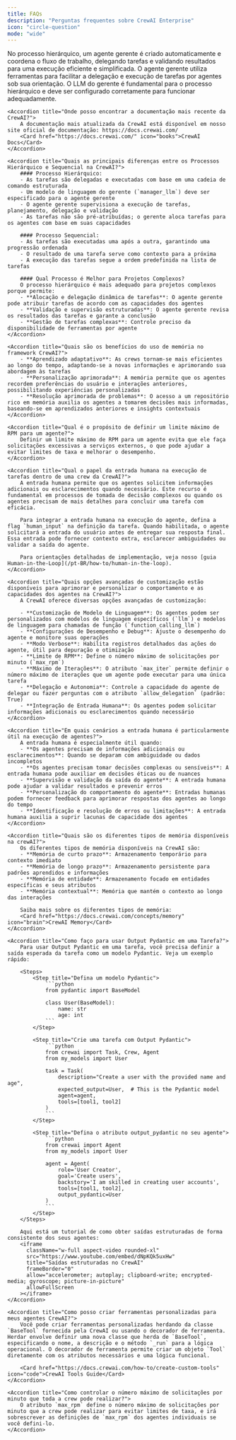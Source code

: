 ```yaml
---
title: FAQs
description: "Perguntas frequentes sobre CrewAI Enterprise"
icon: "circle-question"
mode: "wide"
---
```


<AccordionGroup>
    <Accordion title="Como a execução de tarefas é tratada no processo hierárquico?">
        No processo hierárquico, um agente gerente é criado automaticamente e coordena o fluxo de trabalho, delegando tarefas e validando resultados para uma execução eficiente e simplificada. O agente gerente utiliza ferramentas para facilitar a delegação e execução de tarefas por agentes sob sua orientação. O LLM do gerente é fundamental para o processo hierárquico e deve ser configurado corretamente para funcionar adequadamente.
    </Accordion>

    <Accordion title="Onde posso encontrar a documentação mais recente da CrewAI?">
        A documentação mais atualizada da CrewAI está disponível em nosso site oficial de documentação: https://docs.crewai.com/
        <Card href="https://docs.crewai.com/" icon="books">CrewAI Docs</Card>
    </Accordion>

    <Accordion title="Quais as principais diferenças entre os Processos Hierárquico e Sequencial na CrewAI?">
        #### Processo Hierárquico:
        - As tarefas são delegadas e executadas com base em uma cadeia de comando estruturada
        - Um modelo de linguagem do gerente (`manager_llm`) deve ser especificado para o agente gerente
        - O agente gerente supervisiona a execução de tarefas, planejamento, delegação e validação
        - As tarefas não são pré-atribuídas; o gerente aloca tarefas para os agentes com base em suas capacidades

        #### Processo Sequencial:
        - As tarefas são executadas uma após a outra, garantindo uma progressão ordenada
        - O resultado de uma tarefa serve como contexto para a próxima
        - A execução das tarefas segue a ordem predefinida na lista de tarefas

        #### Qual Processo é Melhor para Projetos Complexos?
        O processo hierárquico é mais adequado para projetos complexos porque permite:
        - **Alocação e delegação dinâmica de tarefas**: O agente gerente pode atribuir tarefas de acordo com as capacidades dos agentes
        - **Validação e supervisão estruturadas**: O agente gerente revisa os resultados das tarefas e garante a conclusão
        - **Gestão de tarefas complexas**: Controle preciso da disponibilidade de ferramentas por agente
    </Accordion>

    <Accordion title="Quais são os benefícios do uso de memória no framework CrewAI?">
        - **Aprendizado adaptativo**: As crews tornam-se mais eficientes ao longo do tempo, adaptando-se a novas informações e aprimorando sua abordagem às tarefas
        - **Personalização aprimorada**: A memória permite que os agentes recordem preferências do usuário e interações anteriores, possibilitando experiências personalizadas
        - **Resolução aprimorada de problemas**: O acesso a um repositório rico em memória auxilia os agentes a tomarem decisões mais informadas, baseando-se em aprendizados anteriores e insights contextuais
    </Accordion>

    <Accordion title="Qual é o propósito de definir um limite máximo de RPM para um agente?">
        Definir um limite máximo de RPM para um agente evita que ele faça solicitações excessivas a serviços externos, o que pode ajudar a evitar limites de taxa e melhorar o desempenho.
    </Accordion>

    <Accordion title="Qual o papel da entrada humana na execução de tarefas dentro de uma crew da CrewAI?">
        A entrada humana permite que os agentes solicitem informações adicionais ou esclarecimentos quando necessário. Este recurso é fundamental em processos de tomada de decisão complexos ou quando os agentes precisam de mais detalhes para concluir uma tarefa com eficácia.

        Para integrar a entrada humana na execução do agente, defina a flag `human_input` na definição da tarefa. Quando habilitada, o agente solicitará a entrada do usuário antes de entregar sua resposta final. Essa entrada pode fornecer contexto extra, esclarecer ambiguidades ou validar a saída do agente.

        Para orientações detalhadas de implementação, veja nosso [guia Human-in-the-Loop](/pt-BR/how-to/human-in-the-loop).
    </Accordion>

    <Accordion title="Quais opções avançadas de customização estão disponíveis para aprimorar e personalizar o comportamento e as capacidades dos agentes na CrewAI?">
        A CrewAI oferece diversas opções avançadas de customização:

        - **Customização de Modelo de Linguagem**: Os agentes podem ser personalizados com modelos de linguagem específicos (`llm`) e modelos de linguagem para chamadas de função (`function_calling_llm`)
        - **Configurações de Desempenho e Debug**: Ajuste o desempenho do agente e monitore suas operações
        - **Modo Verbose**: Habilita registros detalhados das ações do agente, útil para depuração e otimização
        - **Limite de RPM**: Define o número máximo de solicitações por minuto (`max_rpm`)
        - **Máximo de Iterações**: O atributo `max_iter` permite definir o número máximo de iterações que um agente pode executar para uma única tarefa
        - **Delegação e Autonomia**: Controle a capacidade do agente de delegar ou fazer perguntas com o atributo `allow_delegation` (padrão: True)
        - **Integração de Entrada Humana**: Os agentes podem solicitar informações adicionais ou esclarecimentos quando necessário
    </Accordion>

    <Accordion title="Em quais cenários a entrada humana é particularmente útil na execução de agentes?">
        A entrada humana é especialmente útil quando:
        - **Os agentes precisam de informações adicionais ou esclarecimentos**: Quando se deparam com ambiguidade ou dados incompletos
        - **Os agentes precisam tomar decisões complexas ou sensíveis**: A entrada humana pode auxiliar em decisões éticas ou de nuances
        - **Supervisão e validação da saída do agente**: A entrada humana pode ajudar a validar resultados e prevenir erros
        - **Personalização do comportamento do agente**: Entradas humanas podem fornecer feedback para aprimorar respostas dos agentes ao longo do tempo
        - **Identificação e resolução de erros ou limitações**: A entrada humana auxilia a suprir lacunas de capacidade dos agentes
    </Accordion>

    <Accordion title="Quais são os diferentes tipos de memória disponíveis na crewAI?">
        Os diferentes tipos de memória disponíveis na CrewAI são:
        - **Memória de curto prazo**: Armazenamento temporário para contexto imediato
        - **Memória de longo prazo**: Armazenamento persistente para padrões aprendidos e informações
        - **Memória de entidade**: Armazenamento focado em entidades específicas e seus atributos
        - **Memória contextual**: Memória que mantém o contexto ao longo das interações

        Saiba mais sobre os diferentes tipos de memória:
        <Card href="https://docs.crewai.com/concepts/memory" icon="brain">CrewAI Memory</Card>
    </Accordion>

    <Accordion title="Como faço para usar Output Pydantic em uma Tarefa?">
        Para usar Output Pydantic em uma tarefa, você precisa definir a saída esperada da tarefa como um modelo Pydantic. Veja um exemplo rápido:

        <Steps>
            <Step title="Defina um modelo Pydantic">
                ```python
                from pydantic import BaseModel

                class User(BaseModel):
                    name: str
                    age: int
                ```
            </Step>

            <Step title="Crie uma tarefa com Output Pydantic">
                ```python
                from crewai import Task, Crew, Agent
                from my_models import User

                task = Task(
                    description="Create a user with the provided name and age",
                    expected_output=User,  # This is the Pydantic model
                    agent=agent,
                    tools=[tool1, tool2]
                )
                ```
            </Step>

            <Step title="Defina o atributo output_pydantic no seu agente">
                ```python
                from crewai import Agent
                from my_models import User

                agent = Agent(
                    role='User Creator',
                    goal='Create users',
                    backstory='I am skilled in creating user accounts',
                    tools=[tool1, tool2],
                    output_pydantic=User
                )
                ```
            </Step>
        </Steps>

        Aqui está um tutorial de como obter saídas estruturadas de forma consistente dos seus agentes:
        <iframe
          className="w-full aspect-video rounded-xl"
          src="https://www.youtube.com/embed/dNpKQk5uxHw"
          title="Saídas estruturadas no CrewAI"
          frameBorder="0"
          allow="accelerometer; autoplay; clipboard-write; encrypted-media; gyroscope; picture-in-picture"
          allowFullScreen
        ></iframe>
    </Accordion>

    <Accordion title="Como posso criar ferramentas personalizadas para meus agentes CrewAI?">
        Você pode criar ferramentas personalizadas herdando da classe `BaseTool` fornecida pela CrewAI ou usando o decorador de ferramenta. Herdar envolve definir uma nova classe que herda de `BaseTool`, especificando o nome, a descrição e o método `_run` para a lógica operacional. O decorador de ferramenta permite criar um objeto `Tool` diretamente com os atributos necessários e uma lógica funcional.

        <Card href="https://docs.crewai.com/how-to/create-custom-tools" icon="code">CrewAI Tools Guide</Card>
    </Accordion>

    <Accordion title="Como controlar o número máximo de solicitações por minuto que toda a crew pode realizar?">
        O atributo `max_rpm` define o número máximo de solicitações por minuto que a crew pode realizar para evitar limites de taxa, e irá sobrescrever as definições de `max_rpm` dos agentes individuais se você defini-lo.
    </Accordion>
</AccordionGroup>

